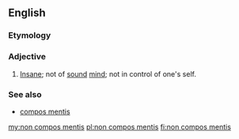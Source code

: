 ==English==

===Etymology===
{{etyl|la|en}}

===Adjective===
{{en-adj|head=[[non]] [[compos]] [[mens|mentis]]|-}}

# {{label|en|legal|but also seeing wider use}} [[insane|Insane]]; not of [[sound]] [[mind]]; not in control of one's self.

===See also===
* [[compos mentis]]

[[my:non compos mentis]]
[[pl:non compos mentis]]
[[fi:non compos mentis]]